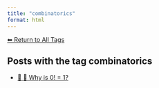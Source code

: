 ```yaml
---
title: "combinatorics"
format: html
---
```


[⬅ Return to All Tags](../tags.qmd)

## Posts with the tag **combinatorics**

- [📘 🧮 Why is 0! = 1?](/posts/mathematics/zero-factorial.html)
